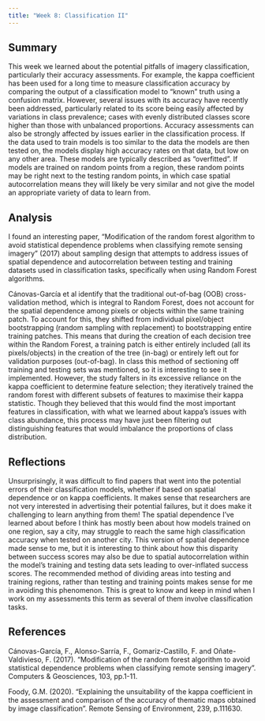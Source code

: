 ```yaml
---
title: "Week 8: Classification II"
---
```


## Summary

This week we learned about the potential pitfalls of imagery classification, particularly their accuracy assessments. For example, the kappa coefficient has been used for a long time to measure classification accuracy by comparing the output of a classification model to "known" truth using a confusion matrix. However, several issues with its accuracy have recently been addressed, particularly related to its score being easily affected by variations in class prevalence; cases with evenly distributed classes score higher than those with unbalanced proportions. Accuracy assessments can also be strongly affected by issues earlier in the classification process. If the data used to train models is too similar to the data the models are then tested on, the models display high accuracy rates on that data, but low on any other area. These models are typically described as "overfitted". If models are trained on random points from a region, these random points may be right next to the testing random points, in which case spatial autocorrelation means they will likely be very similar and not give the model an appropriate variety of data to learn from.

## Analysis

I found an interesting paper, "Modification of the random forest algorithm to avoid statistical dependence problems when classifying remote sensing imagery" (2017) about sampling design that attempts to address issues of spatial dependence and autocorrelation between testing and training datasets used in classification tasks, specifically when using Random Forest algorithms.

Cánovas-García et al identify that the traditional out-of-bag (OOB) cross-validation method, which is integral to Random Forest, does not account for the spatial dependence among pixels or objects within the same training patch. To account for this, they shifted from individual pixel/object bootstrapping (random sampling with replacement) to bootstrapping entire training patches. This means that during the creation of each decision tree within the Random Forest, a training patch is either entirely included (all its pixels/objects) in the creation of the tree (in-bag) or entirely left out for validation purposes (out-of-bag). In class this method of sectioning off training and testing sets was mentioned, so it is interesting to see it implemented. However, the study falters in its excessive reliance on the kappa coefficient to determine feature selection; they iteratively trained the random forest with different subsets of features to maximise their kappa statistic. Though they believed that this would find the most important features in classification, with what we learned about kappa's issues with class abundance, this process may have just been filtering out distinguishing features that would imbalance the proportions of class distribution.

## Reflections

Unsurprisingly, it was difficult to find papers that went into the potential errors of their classification models, whether if based on spatial dependence or on kappa coefficients. It makes sense that researchers are not very interested in advertising their potential failures, but it does make it challenging to learn anything from them! The spatial dependence I've learned about before I think has mostly been about how models trained on one region, say a city, may struggle to reach the same high classification accuracy when tested on another city. This version of spatial dependence made sense to me, but it is interesting to think about how this disparity between success scores may also be due to spatial autocorrelation within the model's training and testing data sets leading to over-inflated success scores. The recommended method of dividing areas into testing and training regions, rather than testing and training points makes sense for me in avoiding this phenomenon. This is great to know and keep in mind when I work on my assessments this term as several of them involve classification tasks.

## References

Cánovas-García, F., Alonso-Sarría, F., Gomariz-Castillo, F. and Oñate-Valdivieso, F. (2017). "Modification of the random forest algorithm to avoid statistical dependence problems when classifying remote sensing imagery". Computers & Geosciences, 103, pp.1-11.

Foody, G.M. (2020). "Explaining the unsuitability of the kappa coefficient in the assessment and comparison of the accuracy of thematic maps obtained by image classification". Remote Sensing of Environment, 239, p.111630.

